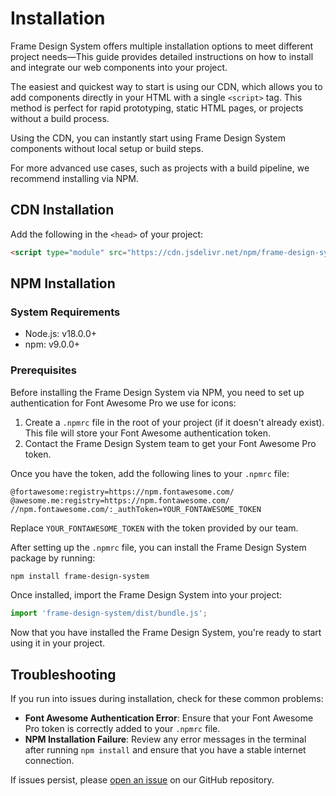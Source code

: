 
<Meta title="Documentation/Installation" />

# Installation

Frame Design System offers multiple installation options to meet different project needs—This guide provides detailed instructions on how to install and integrate our web components into your project.

The easiest and quickest way to start is using our CDN, which allows you to add components directly in your HTML with a single `<script>` tag. This method is perfect for rapid prototyping, static HTML pages, or projects without a build process.

Using the CDN, you can instantly start using Frame Design System components without local setup or build steps.

For more advanced use cases, such as projects with a build pipeline, we recommend installing via NPM.

## CDN Installation

Add the following in the `<head>` of your project:

````html
<script type="module" src="https://cdn.jsdelivr.net/npm/frame-design-system@0.19.0/dist/bundle.min.js"></script>
````

## NPM Installation

### System Requirements

- Node.js: v18.0.0+
- npm: v9.0.0+

### Prerequisites

Before installing the Frame Design System via NPM, you need to set up authentication for Font Awesome Pro we use for icons: 

1. Create a `.npmrc` file in the root of your project (if it doesn't already exist). This file will store your Font Awesome authentication token.
2. Contact the Frame Design System team to get your Font Awesome Pro token.

Once you have the token, add the following lines to your `.npmrc` file:

````
@fortawesome:registry=https://npm.fontawesome.com/
@awesome.me:registry=https://npm.fontawesome.com/
//npm.fontawesome.com/:_authToken=YOUR_FONTAWESOME_TOKEN
````

Replace `YOUR_FONTAWESOME_TOKEN` with the token provided by our team.

After setting up the `.npmrc` file, you can install the Frame Design System package by running:

````bash
npm install frame-design-system
````

Once installed, import the Frame Design System into your project:

````javascript
import 'frame-design-system/dist/bundle.js';
````

Now that you have installed the Frame Design System, you're ready to start using it in your project.

## Troubleshooting

If you run into issues during installation, check for these common problems:

- **Font Awesome Authentication Error**: Ensure that your Font Awesome Pro token is correctly added to your `.npmrc` file.
- **NPM Installation Failure**: Review any error messages in the terminal after running `npm install` and ensure that you have a stable internet connection.

If issues persist, please [open an issue](https://github.com/parasutcom/frame-design-system/issues/new) on our GitHub repository.